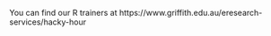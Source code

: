 <!-- Got any organisation information on where to learn R or Python? Does your institute run carpentries training or data science help? Include it below. -->

You can find our R trainers at https://www.griffith.edu.au/eresearch-services/hacky-hour
